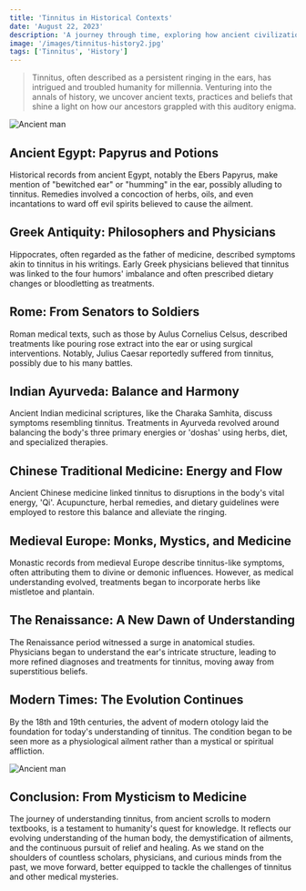 ```yaml
---
title: 'Tinnitus in Historical Contexts'
date: 'August 22, 2023'
description: 'A journey through time, exploring how ancient civilizations perceived tinnitus.'
image: '/images/tinnitus-history2.jpg'
tags: ['Tinnitus', 'History']
---
```


<Blockquote>
  Tinnitus, often described as a persistent ringing in the ears, has intrigued
  and troubled humanity for millennia. Venturing into the annals of history, we
  uncover ancient texts, practices and beliefs that shine a light on how our
  ancestors grappled with this auditory enigma.
</Blockquote>

<Image src="/images/tinnitus-history2.jpg" alt="Ancient man" />

## <Highlighter>Ancient Egypt: Papyrus and Potions</Highlighter>

Historical records from ancient Egypt, notably the Ebers Papyrus, make mention of "bewitched ear" or "humming" in the ear, possibly alluding to tinnitus. Remedies involved a concoction of herbs, oils, and even incantations to ward off evil spirits believed to cause the ailment.

## <Highlighter>Greek Antiquity: Philosophers and Physicians</Highlighter>

Hippocrates, often regarded as the father of medicine, described symptoms akin to tinnitus in his writings. Early Greek physicians believed that tinnitus was linked to the four humors' imbalance and often prescribed dietary changes or bloodletting as treatments.

## <Highlighter>Rome: From Senators to Soldiers</Highlighter>

Roman medical texts, such as those by Aulus Cornelius Celsus, described treatments like pouring rose extract into the ear or using surgical interventions. Notably, Julius Caesar reportedly suffered from tinnitus, possibly due to his many battles.

## <Highlighter>Indian Ayurveda: Balance and Harmony</Highlighter>

Ancient Indian medicinal scriptures, like the Charaka Samhita, discuss symptoms resembling tinnitus. Treatments in Ayurveda revolved around balancing the body's three primary energies or 'doshas' using herbs, diet, and specialized therapies.

## <Highlighter>Chinese Traditional Medicine: Energy and Flow</Highlighter>

Ancient Chinese medicine linked tinnitus to disruptions in the body's vital energy, 'Qi'. Acupuncture, herbal remedies, and dietary guidelines were employed to restore this balance and alleviate the ringing.

## <Highlighter>Medieval Europe: Monks, Mystics, and Medicine</Highlighter>

Monastic records from medieval Europe describe tinnitus-like symptoms, often attributing them to divine or demonic influences. However, as medical understanding evolved, treatments began to incorporate herbs like mistletoe and plantain.

## <Highlighter>The Renaissance: A New Dawn of Understanding</Highlighter>

The Renaissance period witnessed a surge in anatomical studies. Physicians began to understand the ear's intricate structure, leading to more refined diagnoses and treatments for tinnitus, moving away from superstitious beliefs.

## <Highlighter>Modern Times: The Evolution Continues</Highlighter>

By the 18th and 19th centuries, the advent of modern otology laid the foundation for today's understanding of tinnitus. The condition began to be seen more as a physiological ailment rather than a mystical or spiritual affliction.

<Image src="/images/tinnitus-history.jpg" alt="Ancient man" />

## <Highlighter>Conclusion: From Mysticism to Medicine</Highlighter>

The journey of understanding tinnitus, from ancient scrolls to modern textbooks, is a testament to humanity's quest for knowledge. It reflects our evolving understanding of the human body, the demystification of ailments, and the continuous pursuit of relief and healing. As we stand on the shoulders of countless scholars, physicians, and curious minds from the past, we move forward, better equipped to tackle the challenges of tinnitus and other medical mysteries.

